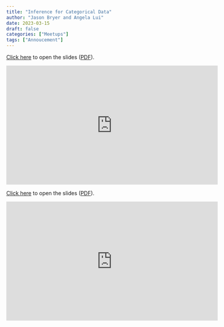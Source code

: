 ```yaml
---
title: "Inference for Categorical Data"
author: "Jason Bryer and Angela Lui"
date: 2023-03-15
draft: false
categories: ["Meetups"]
tags: ["Annoucement"]
---
```



[Click here](/slides/06-Inference_for_Categorical_Data.html#1) to open the slides ([PDF](/slides/06-Inference_for_Categorical_Data.pdf)).

<iframe width="560" height="315" src="https://www.youtube.com/embed/zrw8TWCvw2w" title="YouTube video player" frameborder="0" allow="accelerometer; autoplay; clipboard-write; encrypted-media; gyroscope; picture-in-picture" allowfullscreen></iframe>

<!--more-->

[Click here](/slides/06-Inference_for_Categorical_Data.html#1) to open the slides ([PDF](/slides/06-Inference_for_Categorical_Data.pdf)).

<iframe width="560" height="315" src="https://www.youtube.com/embed/zrw8TWCvw2w" title="YouTube video player" frameborder="0" allow="accelerometer; autoplay; clipboard-write; encrypted-media; gyroscope; picture-in-picture" allowfullscreen></iframe>



